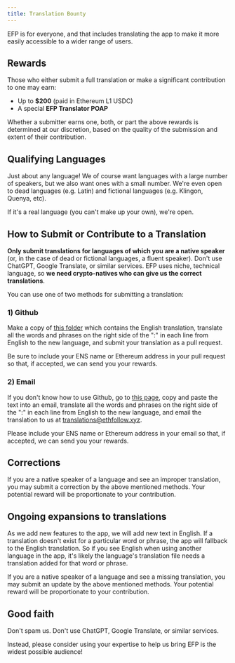 ```yaml
---
title: Translation Bounty
---
```


EFP is for everyone, and that includes translating the app to make it more easily accessible to a wider range of users.

## Rewards

Those who either submit a full translation or make a significant contribution to one may earn:
- Up to **$200** (paid in Ethereum L1 USDC)
- A special **EFP Translator POAP**

Whether a submitter earns one, both, or part the above rewards is determined at our discretion, based on the quality of the submission and extent of their contribution.

## Qualifying Languages

Just about any language! We of course want languages with a large number of speakers, but we also want ones with a small number. We're even open to dead languages (e.g. Latin) and fictional languages (e.g. Klingon, Quenya, etc).

If it's a real language (you can't make up your own), we're open.

## How to Submit or Contribute to a Translation

**Only submit translations for languages of which you are a native speaker** (or, in the case of dead or fictional languages, a fluent speaker). Don't use ChatGPT, Google Translate, or similar services. EFP uses niche, technical language, so **we need crypto-natives who can give us the correct translations**.

You can use one of two methods for submitting a translation:

### 1) Github

Make a copy of [this folder](https://github.com/ethereumfollowprotocol/app/tree/main/public/locales/en) which contains the English translation, translate all the words and phrases on the right side of the ":" in each line from English to the new language, and submit your translation as a pull request.

Be sure to include your ENS name or Ethereum address in your pull request so that, if accepted, we can send you your rewards.

### 2) Email

If you don't know how to use Github, go to [this page](https://github.com/ethereumfollowprotocol/app/blob/main/public/locales/en/translations.json), copy and paste the text into an email, translate all the words and phrases on the right side of the ":" in each line from English to the new language, and email the translation to us at [translations@ethfollow.xyz](mailto:translations@ethfollow.xyz).

Please include your ENS name or Ethereum address in your email so that, if accepted, we can send you your rewards.

## Corrections

If you are a native speaker of a language and see an improper translation, you may submit a correction by the above mentioned methods. Your potential reward will be proportionate to your contribution.

## Ongoing expansions to translations

As we add new features to the app, we will add new text in English. If a translation doesn't exist for a particular word or phrase, the app will fallback to the English translation. So if you see English when using another language in the app, it's likely the language's translation file needs a translation added for that word or phrase.

If you are a native speaker of a language and see a missing translation, you may submit an update by the above mentioned methods. Your potential reward will be proportionate to your contribution.

## Good faith

Don't spam us. Don't use ChatGPT, Google Translate, or similar services.

Instead, please consider using your expertise to help us bring EFP is the widest possible audience!
